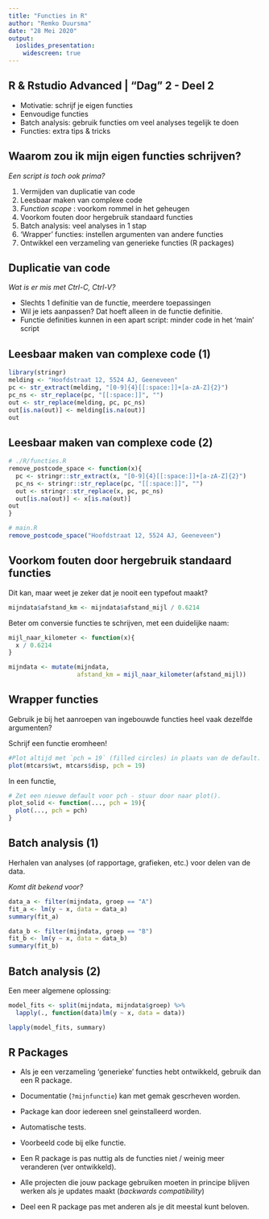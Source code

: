 ```yaml
---
title: "Functies in R"
author: "Remko Duursma"
date: "28 Mei 2020"
output: 
  ioslides_presentation:
    widescreen: true
---
```

  
  
## R & Rstudio Advanced | "Dag" 2 - Deel 2
  


- Motivatie: schrijf je eigen functies
- Eenvoudige functies
- Batch analysis: gebruik functies om veel analyses tegelijk te doen
- Functies: extra tips & tricks



## Waarom zou ik mijn eigen functies schrijven?

*Een script is toch ook prima?*

1. Vermijden van duplicatie van code
2. Leesbaar maken van complexe code
3. *Function scope* : voorkom rommel in het geheugen
4. Voorkom fouten door hergebruik standaard functies
5. Batch analysis: veel analyses in 1 stap
6. 'Wrapper' functies: instellen argumenten van andere functies
7. Ontwikkel een verzameling van generieke functies (R packages)


## Duplicatie van code

*Wat is er mis met Ctrl-C, Ctrl-V?*

- Slechts 1 definitie van de functie, meerdere toepassingen
- Wil je iets aanpassen? Dat hoeft alleen in de functie definitie.
- Functie definities kunnen in een apart script: minder code in het 'main' script



## Leesbaar maken van complexe code (1)

```r
library(stringr)
melding <- "Hoofdstraat 12, 5524 AJ, Geeneveen"
pc <- str_extract(melding, "[0-9]{4}[[:space:]]+[a-zA-Z]{2}")
pc_ns <- str_replace(pc, "[[:space:]]", "")
out <- str_replace(melding, pc, pc_ns)
out[is.na(out)] <- melding[is.na(out)]
out
```


## Leesbaar maken van complexe code (2)

```r
# ./R/functies.R
remove_postcode_space <- function(x){
  pc <- stringr::str_extract(x, "[0-9]{4}[[:space:]]+[a-zA-Z]{2}")
  pc_ns <- stringr::str_replace(pc, "[[:space:]]", "")
  out <- stringr::str_replace(x, pc, pc_ns)
  out[is.na(out)] <- x[is.na(out)]
out
}

# main.R
remove_postcode_space("Hoofdstraat 12, 5524 AJ, Geeneveen")

```


## Voorkom fouten door hergebruik standaard functies

Dit kan, maar weet je zeker dat je nooit een typefout maakt?

```r
mijndata$afstand_km <- mijndata$afstand_mijl / 0.6214
```

Beter om conversie functies te schrijven, met een duidelijke naam:

```r
mijl_naar_kilometer <- function(x){
  x / 0.6214
}

mijndata <- mutate(mijndata,
                   afstand_km = mijl_naar_kilometer(afstand_mijl))
```

## Wrapper functies

Gebruik je bij het aanroepen van ingebouwde functies heel vaak dezelfde argumenten?

Schrijf een functie eromheen!


```r
#Plot altijd met `pch = 19` (filled circles) in plaats van de default.
plot(mtcars$wt, mtcars$disp, pch = 19)
```

In een functie,

```r
# Zet een nieuwe default voor pch - stuur door naar plot().
plot_solid <- function(..., pch = 19){
  plot(..., pch = pch)
}
```






## Batch analysis (1)

Herhalen van analyses (of rapportage, grafieken, etc.) voor delen van de data.

*Komt dit bekend voor?*

```r
data_a <- filter(mijndata, groep == "A")
fit_a <- lm(y ~ x, data = data_a)
summary(fit_a)

data_b <- filter(mijndata, groep == "B")
fit_b <- lm(y ~ x, data = data_b)
summary(fit_b)
```




## Batch analysis (2)

Een meer algemene oplossing:

```r
model_fits <- split(mijndata, mijndata$groep) %>%
  lapply(., function(data)lm(y ~ x, data = data))

lapply(model_fits, summary)
```




## R Packages


- Als je een verzameling 'generieke' functies hebt ontwikkeld, gebruik dan een R package.
- Documentatie (`?mijnfunctie`) kan met gemak gescrheven worden.
- Package kan door iedereen snel geinstalleerd worden.
- Automatische tests.
- Voorbeeld code bij elke functie.

- Een R package is pas nuttig als de functies niet / weinig meer veranderen (ver ontwikkeld).
- Alle projecten die jouw package gebruiken moeten in principe blijven werken als je updates maakt (*backwards compatibility*)
- Deel een R package pas met anderen als je dit meestal kunt beloven.




  
